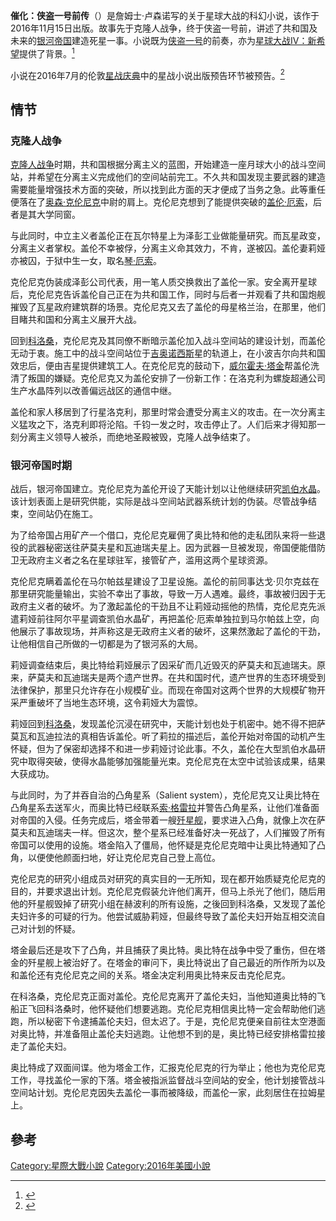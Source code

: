 {{expand|time=2017-08-17T08:42:56+00:00}}
{{noteTA
|G1=StarWars
}}
{{Infobox book
|name         = 催化：侠盗一号
|image        = 
|author       = 詹姆士·卢森诺
|cover_artist = 
|country      = 美国
|language     = 英语
|series       = ''星球大战小说系列''
|genre        = [[科学幻想|科幻小说]]
|publisher    = {{link-en|德雷书业|Del Rey Books}}
|release_date = [[精装书|精装书]]及[[电子书|电子书]]:<br>2016年11月15日
|media_type   = Print ([[精装书|精装书]])及[[Kindle|Kindle]]
|pages        = [[精装书|精装书]]: 352<ref name="edelweiss-hardback">{{cite web|title=Catalyst (Star Wars): A Rogue One Novel|url=http://edelweiss.abovethetreeline.com/ProductDetailPage.aspx?sku=0345511492|website=Edelweiss|publisher=Above the Treeline|accessdate=30 November 2016|archiveurl=https://archive.is/20161130060327/http://edelweiss.abovethetreeline.com/ProductDetailPage.aspx?sku=0345511492|archivedate=2016年11月30日|dead-url=no}}</ref>
|isbn         = 978-0345511492
|followed_by  = 
}}
'''催化：侠盗一号前传'''（{{lang-en|Catalyst: A Rogue One Novel}}）是詹姆士·卢森诺写的关于星球大战的科幻小说，该作于2016年11月15日出版。故事先于克隆人战争，终于侠盗一号前，讲述了共和国及未来的[[银河帝国_(星球大战)|银河帝国]]建造死星一事。小说既为[[侠盗一号|侠盗一号]]的前奏，亦为[[星球大战IV：新希望|星球大战IV：新希望]]提供了背景。<ref>{{cite news|title=Rogue One Prequel Book Reveals Secret Origins of the Death Star|url=http://movieweb.com/star-wars-rogue-one-prequel-novel-death-star-origins/|accessdate=21 September 2016|agency=MovieWeb.com|date=1 September 2016|archive-date=2016-09-23|archive-url=https://web.archive.org/web/20160923041848/http://movieweb.com/star-wars-rogue-one-prequel-novel-death-star-origins/|dead-url=no}}</ref>

小说在2016年7月的伦敦[[星战庆典|星战庆典]]中的星战小说出版预告环节被预告。<ref>{{cite web|last1=Siegel|first1=Lucas|title=Star Wars Books Tying Into Rogue One, More Announced|url=http://comicbook.com/starwars/2016/07/16/star-wars-books-tying-into-rogue-one-more-announced/|website=ComicBook.com|accessdate=21 September 2016|date=16 June 2016|archive-date=2018-10-29|archive-url=https://web.archive.org/web/20181029232426/https://comicbook.com/starwars/2016/07/16/star-wars-books-tying-into-rogue-one-more-announced/|dead-url=no}}</ref>

==情节==
===克隆人战争===
[[克隆人战争|克隆人战争]]时期，共和国根据分离主义的蓝图，开始建造一座月球大小的战斗空间站，并希望在分离主义完成他们的空间站前完工。不久共和国发现主要武器的建造需要能量增强技术方面的突破，所以找到此方面的天才便成了当务之急。此等重任便落在了[[奥森·克伦尼克|奥森·克伦尼克]]中尉的肩上。克伦尼克想到了能提供突破的[[盖伦·厄索|盖伦·厄索]]，后者是其大学同窗。

与此同时，中立主义者盖伦正在瓦尔特星上为泽彭工业做能量研究。而瓦星政变，分离主义者掌权。盖伦不幸被俘，分离主义命其效力，不肯，遂被囚。盖伦妻莉娅亦被囚，于狱中生一女，取名[[琴·厄索|琴·厄索]]。

克伦尼克伪装成泽彭公司代表，用一笔人质交换救出了盖伦一家。安全离开星球后，克伦尼克告诉盖伦自己正在为共和国工作，同时与后者一并观看了共和国炮舰摧毁了瓦星政府建筑群的场景。克伦尼克又去了盖伦的母星格兰治，在那里，他们目睹共和国和分离主义展开大战。

回到[[科洛桑|科洛桑]]，克伦尼克及其同僚不断暗示盖伦加入战斗空间站的建设计划，而盖伦无动于衷。施工中的战斗空间站位于[[吉奥诺西斯|吉奥诺西斯]]星的轨道上，在小波吉尔向共和国效忠后，便由吉星提供建筑工人。在克伦尼克的鼓动下，[[威尔霍夫·塔金|威尔霍夫·塔金]]帮盖伦洗清了叛国的嫌疑。克伦尼克又为盖伦安排了一份新工作：在洛克利为螺旋超通公司生产水晶阵列以改善偏远战区的通信中继。

盖伦和家人移居到了行星洛克利，那里时常会遭受分离主义的攻击。在一次分离主义猛攻之下，洛克利即将沦陷。千钧一发之时，攻击停止了。人们后来才得知那一刻分离主义领导人被杀，而绝地圣殿被毁，克隆人战争结束了。
===银河帝国时期===
战后，银河帝国建立。克伦尼克为盖伦开设了天能计划以让他继续研究[[凯伯水晶|凯伯水晶]]。该计划表面上是研究供能，实际是战斗空间站武器系统计划的伪装。尽管战争结束，空间站仍在施工。

为了给帝国占用矿产一个借口，克伦尼克雇佣了奥比特和他的走私团队来将一些退役的武器秘密送往萨莫夫星和瓦迪瑞夫星上。因为武器一旦被发现，帝国便能借防卫无政府主义者之名在星球驻军，接管矿产，滥用这两个星球资源。

克伦尼克瞒着盖伦在马尔帕兹星建设了卫星设施。盖伦的前同事达戈·贝尔克兹在那里研究能量输出，实验不幸出了事故，导致一万人遇难。最终，事故被归因于无政府主义者的破坏。为了激起盖伦的干劲且不让莉娅动摇他的热情，克伦尼克先派遣莉娅前往阿尔平星调查凯伯水晶矿，再把盖伦·厄索单独拉到马尔帕兹上空，向他展示了事故现场，并声称这是无政府主义者的破坏，这果然激起了盖伦的干劲，让他相信自己所做的一切都是为了银河系的大局。

莉娅调查结束后，奥比特给莉娅展示了因采矿而几近毁灭的萨莫夫和瓦迪瑞夫。原来，萨莫夫和瓦迪瑞夫是两个遗产世界。在共和国时代，遗产世界的生态环境受到法律保护，那里只允许存在小规模矿业。而现在帝国对这两个世界的大规模矿物开采严重破坏了当地生态环境，这令莉娅大为震惊。

莉娅回到[[科洛桑|科洛桑]]，发现盖伦沉浸在研究中，天能计划也处于机密中。她不得不把萨莫瓦和瓦迪拉法的真相告诉盖伦。听了莉拉的描述后，盖伦开始对帝国的动机产生怀疑，但为了保密却选择不和进一步莉娅讨论此事。不久，盖伦在大型凯伯水晶研究中取得突破，使得水晶能够加强能量光束。克伦尼克在太空中试验该成果，结果大获成功。

与此同时，为了并吞自治的凸角星系（Salient system），克伦尼克又让奥比特在凸角星系去送军火，而奥比特已经联系[[星際大戰角色列表#G|索·格雷拉]]并警告凸角星系，让他们准备面对帝国的入侵。任务完成后，塔金带着一艘[[滅星者|歼星舰]]，要求进入凸角，就像上次在萨莫夫和瓦迪瑞夫一样。但这次，整个星系已经准备好决一死战了，人们摧毁了所有帝国可以使用的设施。塔金陷入了僵局，他怀疑是克伦尼克暗中让奥比特通知了凸角，以便使他颜面扫地，好让克伦尼克自己登上高位。

克伦尼克的研究小组成员对研究的真实目的一无所知，现在都开始质疑克伦尼克的目的，并要求退出计划。克伦尼克假装允许他们离开，但马上杀光了他们，随后用他的歼星舰毁掉了研究小组在赫波利的所有设施，之後回到科洛桑，又发现了盖伦夫妇许多的可疑的行为。他尝试威胁莉娅，但最终导致了盖伦夫妇开始互相交流自己对计划的怀疑。

塔金最后还是攻下了凸角，并且捕获了奥比特。奥比特在战争中受了重伤，但在塔金的歼星舰上被治好了。在塔金的审问下，奥比特说出了自己最近的所作所为以及和盖伦还有克伦尼克之间的关系。塔金决定利用奥比特来反击克伦尼克。

在科洛桑，克伦尼克正面对盖伦。克伦尼克离开了盖伦夫妇，当他知道奥比特的飞船正飞回科洛桑时，他怀疑他们想要逃跑。克伦尼克相信奥比特一定会帮助他们逃跑，所以秘密下令逮捕盖伦夫妇，但太迟了。于是，克伦尼克便亲自前往太空港面对奥比特，并准备阻止盖伦夫妇逃跑。让他想不到的是，奥比特已经安排格雷拉接走了盖伦夫妇。

奥比特成了双面间谍。他为塔金工作，汇报克伦尼克的行为举止；他也为克伦尼克工作，寻找盖伦一家的下落。塔金被指派监督战斗空间站的安全，他计划接管战斗空间站计划。克伦尼克因失去盖伦一事而被降级，而盖伦一家，此刻居住在拉姆星上。

==參考==
{{reflist}}

[[Category:星際大戰小說|Category:星際大戰小說]]
[[Category:2016年美國小說|Category:2016年美國小說]]